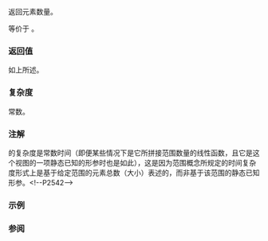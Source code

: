 {{cpp/ranges/concat_view/title|size}}
{{cpp/ranges/concat_view/navbar}}

{{dcl begin}}
{{dcl|num=1|since=c++26|
constexpr auto size()
    requires(sized_range&lt;Views&gt; &amp;&amp; ...);
}}
{{dcl|num=2|since=c++26|
constexpr auto size() const
    requires(sized_range&lt;const Views&gt; &amp;&amp; ...);
}}
{{dcl end}}

返回元素数量。

等价于 {{box|
{{c/core|return std::apply}}&lt;br&gt;{{nbspt|7}}{{c/core|(}}&lt;br&gt;{{nbspt|11}}{{c/core|[](auto... sizes)}}&lt;br&gt;{{nbspt|11}}{{c/core|{}}&lt;br&gt;{{nbspt|15}}{{c/core|1=using CT = ranges::common_type_t&lt;decltype(sizes)...&gt;;}}&lt;br&gt;{{nbspt|15}}{{c/core|return (}}{{lsi|cpp/ranges#make-unsigned-like-t}}{{sep}}{{c/core|&lt;CT&gt;(sizes) + ...);}}&lt;br&gt;{{nbspt|11}}{{c/core|},}}&lt;br&gt;{{nbspt|11}}{{lsi|cpp/ranges#tuple-transform}}{{sep}}{{c/core|(ranges::size,}}{{nbspt}}{{rlpsi|/#views_}}{{sep}}{{c/core|)}}&lt;br&gt;{{nbspt|7}}{{c/core|);}}
}}。

===返回值===
如上所述。

===复杂度===
常数。

===注解===
{{rlpt|/|concat_view}} 的复杂度是常数时间（即便某些情况下是它所拼接范围数量的线性函数，且它是这个视图的一项静态已知的形参时也是如此），这是因为范围概念所规定的时间复杂度形式上是基于给定范围的元素总数（大小）表述的，而非基于该范围的静态已知形参。&lt;!--P2542--&gt;

===示例===
{{example
|基本版本可以在 [https://godbolt.org/z/KccTnacPe Compiler Explorer] 上测试。
|code=
#include &lt;cassert&gt;
#include &lt;forward_list&gt;
#include &lt;list&gt;
#include &lt;ranges&gt;

int main()
{
    constexpr static auto a = {1, 2};
    constexpr static auto b = {1, 2, 3};
    constexpr static auto c = {1, 2, 3, 4};
    
    constexpr auto con{std::views::concat(a, b, c)};
    static_assert(std::ranges::sized_range&lt;decltype(con)&gt;);
    static_assert(con.size() == 2 + 3 + 4);
    
    std::forward_list d = b;
    static_assert(not std::ranges::sized_range&lt;std::forward_list&lt;int&gt;&gt;);
    const auto cat{std::views::concat(b, c, d)};
    static_assert(not std::ranges::sized_range&lt;decltype(cat)&gt;);
//  auto x = cat.size(); // 错误：由于 d，cat 并不是 sized_range
    
    std::list e = c;
    const auto dog{std::views::concat(a, b, e)};
    static_assert(std::ranges::sized_range&lt;decltype(dog)&gt;);
    assert(dog.size() == 2 + 3 + 4);
}
}}

===参阅===
{{dsc begin}}
{{dsc inc|cpp/ranges/dsc size}}
{{dsc inc|cpp/ranges/dsc ssize}}
{{dsc end}}

{{langlinks|de|en|es|ja|ru}}